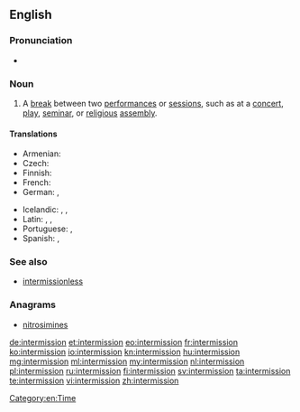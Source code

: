 ==English==

===Pronunciation===
* {{rhymes|ɪʃən}}

===Noun===
{{en-noun}}

# A [[break]] between two [[performance]]s or [[session]]s, such as at a [[concert]], [[play]], [[seminar]], or [[religious]] [[assembly]].

====Translations====
{{trans-top|break between performances or sessions}}
* Armenian: {{t+|hy|դադար|tr=dadar}}
* Czech: {{t|cs|přestávka|f}}
* Finnish: {{t+|fi|väliaika}}
* French: {{t+|fr|intermission}}
* German: {{t+|de|Unterbrechung}}, {{t+|de|Pause}}
{{trans-mid}}
* Icelandic: {{t+|is|hlé|n}}, {{t+|is|hvíld|f}}, {{t|is|aflát|n}}
* Latin: {{t|la|intermissio|f}}, {{t|la|intercapedo|f}}, {{t|la|dilidium|n}}
* Portuguese: {{t|pt|intervalo|m}}, {{t|pt|intermissão|f}}
* Spanish: {{t|es|intermisión}}, {{t|es|intermedio|m}}
{{trans-bottom}}

===See also===
* [[intermissionless]]

===Anagrams===
* [[nitrosimines#English|nitrosimines]]

[[Category:en:Time]]

[[de:intermission]]
[[et:intermission]]
[[eo:intermission]]
[[fr:intermission]]
[[ko:intermission]]
[[io:intermission]]
[[kn:intermission]]
[[hu:intermission]]
[[mg:intermission]]
[[ml:intermission]]
[[my:intermission]]
[[nl:intermission]]
[[pl:intermission]]
[[ru:intermission]]
[[fi:intermission]]
[[sv:intermission]]
[[ta:intermission]]
[[te:intermission]]
[[vi:intermission]]
[[zh:intermission]]